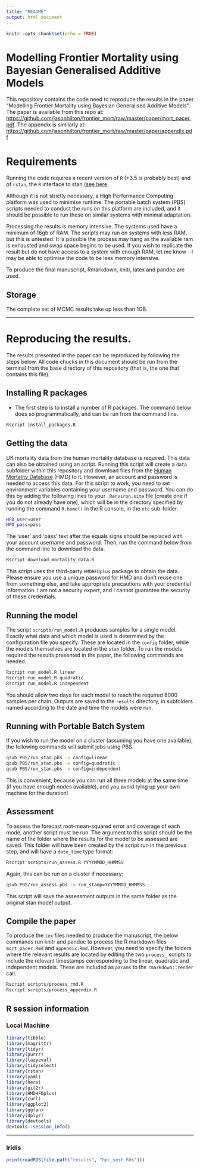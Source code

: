 ```yaml
---
title: "README"
output: html_document
---
```


```r
knitr::opts_chunk$set(echo = TRUE)
```

# Modelling Frontier Mortality using Bayesian Generalised Additive Models

This repository contains the code need to reproduce the results in the paper "Modelling Frontier Mortality using Bayesian Generalised Additive Models". 
The paper is available from this repo at:
[https://github.com/jasonhilton/frontier_mort/raw/master/paper/mort_pacer.pdf](https://github.com/jasonhilton/frontier_mort/raw/master/paper/mort_pacer.pdf).
The appendix is similarly at:
[https://github.com/jasonhilton/frontier_mort/raw/master/paper/appendix.pdf](https://github.com/jasonhilton/frontier_mort/raw/master/paper/appendix.pdf)

# Requirements

Running the code requires a recent version of `R` (>3.5 is probably best) and of `rstan`, the `R` interface to stan  ([see here](https://github.com/stan-dev/rstan/wiki/RStan-Getting-Started).


Although it is not strictly necessary, a High Performance Computing platform was used to minimise runtime. The portable batch system (PBS) scripts needed to conduct the runs on this platform are included, and it should be possible to run these on similar systems with minimal adaptation.

Processing the results is memory intensive. The systems used have a minimum of 16gb of RAM. The scripts may run on systems with less RAM, but this is untested. It is possible the process may hang as the available ram is exhausted and swap space begins to be used. If you wish to replicate the result but do not have access to a system with enough RAM, let me know - I may be able to optimise the code to be less memory intensive.

To produce the final manuscript, Rmarkdown, knitr, latex and pandoc are used.

## Storage
The complete set of MCMC results take up less than 1GB.

---

# Reproducing the results.

The results presented in the paper can be reproduced by following the steps below. All code chucks in this document should be run from the terminal from the base directory of this repository (that is, the one that contains this file).

## Installing R packages
- The first step is to install a number of R packages. The command below does so programmatically, and can be run from the command line.
```bash
Rscript install_packages.R
```


## Getting the data
UK mortality data from the human mortality database is required. This data can also be obtained using an script. Running this script will create a `data` subfolder within this repository and download files from the [Human Mortality Database](http://www.mortality.org/) (HMD) to it. However, an account and password is needed to access this data. 
For this script to work, you need to set environment variables containing your username and password. You can do this by adding the following lines to your `.Renviron.site` file (create one if you do not already have one), which will be in the directory specified by running the command `R.home()` in the R console, in the `etc` sub-folder.

```bash
HFD_user=user
HFD_pass=pass
```
The 'user' and 'pass' text after the equals signs should be replaced with your account username and password. Then, run the command below from the command line to download the data.

```bash
Rscript download_mortality_data.R
```

This script uses the third-party `HMDHFDplus` package to obtain the data. Please ensure you use a unique password for HMD and don't reuse one from something else, and take appropriate precautions with your credential information. I am not a security expert, and I cannot guarantee the security of these credentials. 

## Running the model

The script `scripts/run_model.R` produces samples for a single model. 
Exactly what data and which model is used is determined by the configuration file you specify. These are located in the `config` folder, while the models themselves are located in the `stan` folder.  To run the models required the results presented in the paper, the following commands are needed. 

```bash
Rscript run_model.R linear
Rscript run_model.R quadratic
Rscript run_model.R independent
```
You should allow two days for each model to reach the required 8000 samples per chain. Outputs are saved to the `results` directory, in subfolders named according to the date and time the models were run.

## Running with Portable Batch System

If you wish to run the model on a cluster (assuming you have one available), the following commands will submit jobs using PBS.
```bash

qsub PBS/run_stan.pbs -v config=linear
qsub PBS/run_stan.pbs -v config=quadratic
qsub PBS/run_stan.pbs -v config=independent

```
This is convenient, because you can run all three models at the same time (if you have enough nodes available), and you avoid tying up your own machine for the duration!


## Assessment 
To assess the forecast root-mean-squared error and coverage of each mode, another script must be run. The argument to this script should be the name of the folder where the results for the model to be assessed are saved. This folder will have been created by the script run in the previous step, and will have a `date_time` type format:

```bash

Rscript scripts/run_assess.R YYYYMMDD_HHMMSS

```

Again, this can be run on a cluster if necessary:

```bash

qsub PBS/run_assess.pbs -v run_stamp=YYYYMMDD_HHMMSS

```

This script will save the assessment outputs in the same folder as the original stan model output.


## Compile the paper
To produce the `tex` files needed to produce the manuscript, the below commands run knitr and pandoc to process the R markdown files `mort_pacer.Rmd` and `appendix.Rmd`.
However, you need to specify the folders where the relevant results are located by editing the two `process_` scripts to include the relevant timestamps corresponding to the linear, quadratic and independent models. These are included as `params` to the `rmarkdown::render` call.

```bash

Rscript scripts/process_rmd.R
Rscript scripts/process_appendix.R
```



## R session information

### Local Machine
```r
library(tibble)
library(magrittr)
library(tidyr)
library(purrr)
library(lazyeval)
library(tidyselect)
library(rstan)
library(yaml)
library(here)
library(git2r)
library(HMDHFDplus)
library(curl)
library(ggplot2)
library(ggfan)
library(dplyr)
library(devtools)
devtools::session_info()
```


----

### Iridis

```r
print(readRDS(file.path("results", "hpc_sesh.Rds")))
```